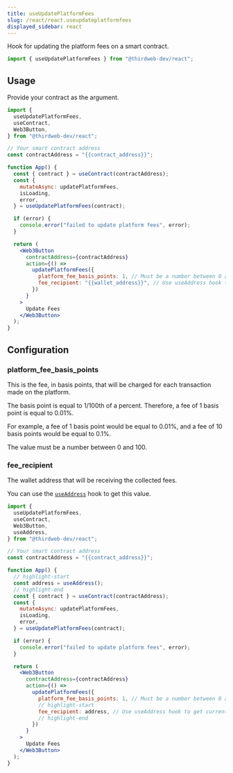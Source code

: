 ```yaml
---
title: useUpdatePlatformFees
slug: /react/react.useupdateplatformfees
displayed_sidebar: react
---
```


Hook for updating the platform fees on a smart contract.

```jsx
import { useUpdatePlatformFees } from "@thirdweb-dev/react";
```

## Usage

Provide your contract as the argument.

```jsx
import {
  useUpdatePlatformFees,
  useContract,
  Web3Button,
} from "@thirdweb-dev/react";

// Your smart contract address
const contractAddress = "{{contract_address}}";

function App() {
  const { contract } = useContract(contractAddress);
  const {
    mutateAsync: updatePlatformFees,
    isLoading,
    error,
  } = useUpdatePlatformFees(contract);

  if (error) {
    console.error("failed to update platform fees", error);
  }

  return (
    <Web3Button
      contractAddress={contractAddress}
      action={() =>
        updatePlatformFees({
          platform_fee_basis_points: 1, // Must be a number between 0 and 100
          fee_recipient: "{{wallet_address}}", // Use useAddress hook to get current wallet address
        })
      }
    >
      Update Fees
    </Web3Button>
  );
}
```

## Configuration

### platform_fee_basis_points

This is the fee, in basis points, that will be charged for each transaction made on the platform.

The basis point is equal to 1/100th of a percent. Therefore, a fee of 1 basis point is equal to 0.01%.

For example, a fee of 1 basis point would be equal to 0.01%, and a fee of 10 basis points would be equal to 0.1%.

The value must be a number between 0 and 100.

### fee_recipient

The wallet address that will be receiving the collected fees.

You can use the [`useAddress`](/react/react.useAddress) hook to get this value.

```jsx
import {
  useUpdatePlatformFees,
  useContract,
  Web3Button,
  useAddress,
} from "@thirdweb-dev/react";

// Your smart contract address
const contractAddress = "{{contract_address}}";

function App() {
  // highlight-start
  const address = useAddress();
  // highlight-end
  const { contract } = useContract(contractAddress);
  const {
    mutateAsync: updatePlatformFees,
    isLoading,
    error,
  } = useUpdatePlatformFees(contract);

  if (error) {
    console.error("failed to update platform fees", error);
  }

  return (
    <Web3Button
      contractAddress={contractAddress}
      action={() =>
        updatePlatformFees({
          platform_fee_basis_points: 1, // Must be a number between 0 and 100
          // highlight-start
          fee_recipient: address, // Use useAddress hook to get current wallet address
          // highlight-end
        })
      }
    >
      Update Fees
    </Web3Button>
  );
}
```
